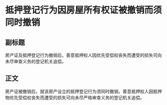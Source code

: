 # 抵押登记行为因房屋所有权证被撤销而须同时撤销
## 副标题
房产证及抵押登记行为撤销后，善意抵押权人因优先受偿权丧失而遭受的损失可向未尽审查义务的登记机关追偿。
## 正文
房产证被撤销后，就该房产设立的抵押登记行为须同时撤销。善意抵押权人因抵押物优先受偿权丧失而遭受的损失可向未尽严格审查义务的登记机关追偿。